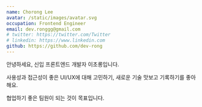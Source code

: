 ```yaml
---
name: Chorong Lee
avatar: /static/images/avatar.svg
occupation: Frontend Engineer
email: dev.ronggg@gmail.com
# twitter: https://twitter.com/Twitter
# linkedin: https://www.linkedin.com
github: https://github.com/dev-rong
---
```


안녕하세요, 신입 프론트엔드 개발자 이초롱입니다.

사용성과 접근성이 좋은 UI/UX에 대해 고민하기, 새로운 기술 맛보고 기록하기를 좋아해요.

협업하기 좋은 팀원이 되는 것이 목표입니다.
